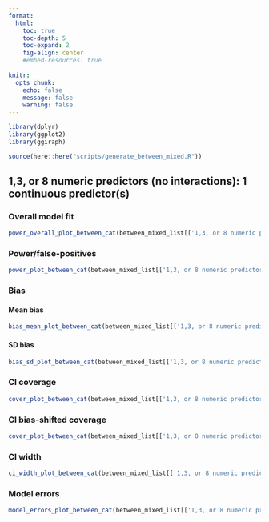 ```yaml
---
format: 
  html:
    toc: true
    toc-depth: 5
    toc-expand: 2
    fig-align: center
    #embed-resources: true
    
knitr: 
  opts_chunk: 
    echo: false
    message: false
    warning: false
---
```


```r
library(dplyr)
library(ggplot2)
library(ggiraph)
```

```r
source(here::here("scripts/generate_between_mixed.R"))
```



## 1,3, or 8 numeric predictors (no interactions): 1 continuous predictor(s)

### Overall model fit

```r
power_overall_plot_between_cat(between_mixed_list[['1,3, or 8 numeric predictors (no interactions)']]$sim_df_overall_sum |> dplyr::filter(n_cont_preds ==1))
```



### Power/false-positives

```r
power_plot_between_cat(between_mixed_list[['1,3, or 8 numeric predictors (no interactions)']]$sim_df_power_sum |> dplyr::filter(n_cont_preds ==1))
```



### Bias 

#### Mean bias 

```r
bias_mean_plot_between_cat(between_mixed_list[['1,3, or 8 numeric predictors (no interactions)']]$sim_df_bias_sum |> dplyr::filter(n_cont_preds ==1))
```



#### SD bias 

```r
bias_sd_plot_between_cat(between_mixed_list[['1,3, or 8 numeric predictors (no interactions)']]$sim_df_bias_sum |> dplyr::filter(n_cont_preds ==1))
```



### CI coverage

```r
cover_plot_between_cat(between_mixed_list[['1,3, or 8 numeric predictors (no interactions)']]$sim_df_cover_sum |> dplyr::filter(n_cont_preds ==1))
```



### CI bias-shifted coverage

```r
cover_plot_between_cat(between_mixed_list[['1,3, or 8 numeric predictors (no interactions)']]$sim_df_cover_shift_sum |> dplyr::filter(n_cont_preds ==1))
```



### CI width

```r
ci_width_plot_between_cat(between_mixed_list[['1,3, or 8 numeric predictors (no interactions)']]$sim_df_ci_width_sum |> dplyr::filter(n_cont_preds ==1))
```



### Model errors

```r
model_errors_plot_between_cat(between_mixed_list[['1,3, or 8 numeric predictors (no interactions)']]$sim_df_model_errors_sum |> dplyr::filter(n_cont_preds ==1))
```




